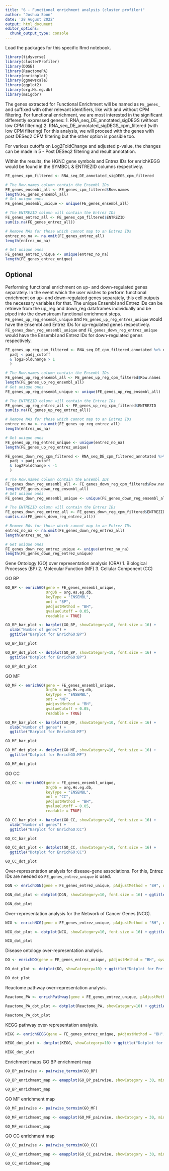 ```yaml
---
title: "6 - Functional enrichment analysis (cluster profiler)"
author: "Joshua Soon"
date: '28 August 2022'
output: html_document
editor_options: 
  chunk_output_type: console
---
```




Load the packages for this specific Rmd notebook.
```r
library(tidyverse)
library(clusterProfiler)
library(DOSE)
library(ReactomePA)
library(enrichplot)
library(ggnewscale)
library(ggplot2)
library(org.Hs.eg.db)
library(msigdbr)
```



The genes extracted for Functional Enrichment will be named as `FE_genes_` and suffixed with other relevant identifiers, like with and without CPM filtering.
For functional enrichment, we are most interested in the significant differently expressed genes:
1. RNA_seq_DE_annotated_sigDEGS (without low CPM filtering)
2. RNA_seq_DE_annotated_sigDEGS_cpm_filtered (with low CPM filtering)
For this analysis, we will proceed with the genes with post DESeq2 CPM filtering but the other option is possible too.

For various cutoffs on Log2FoldChange and adjusted p-value, the changes can be made in 5 - Post DESeq2 filtering and result annotation.

Within the results, the HGNC gene symbols and Entrez IDs for enrichKEGG would be found in the SYMBOL & ENTREZID columns respectively.
```r
FE_genes_cpm_filtered <- RNA_seq_DE_annotated_sigDEGS_cpm_filtered

# The Row.names column contain the Ensembl IDs
FE_genes_ensembl_all <- FE_genes_cpm_filtered$Row.names
length(FE_genes_ensembl_all)
# Get unique ones
FE_genes_ensembl_unique <- unique(FE_genes_ensembl_all)

# The ENTREZID column will contain the Entrez IDs
FE_genes_entrez_all <- FE_genes_cpm_filtered$ENTREZID
sum(is.na(FE_genes_entrez_all))

# Remove NAs for those which cannot map to an Entrez IDs
entrez_no_na <- na.omit(FE_genes_entrez_all)
length(entrez_no_na)

# Get unique ones
FE_genes_entrez_unique <- unique(entrez_no_na)
length(FE_genes_entrez_unique)
```



## Optional
Performing functional enrichment on up- and down-regulated genes separately.
In the event which the user wishes to perform functional enrichment on up- and down-regulated genes separately, this cell outputs the necessary variables for that.
The unique Ensembl and Entrez IDs can be retrieve from the up_reg and down_reg dataframes individually and be piped into the downstream functional enrichment steps.
`FE_genes_up_reg_ensembl_unique` and `FE_genes_up_reg_entrez_unique` would have the Ensembl and Entrez IDs for up-regulated genes respectively.
`FE_genes_down_reg_ensembl_unique` and `FE_genes_down_reg_entrez_unique` would have the Ensembl and Entrez IDs for down-regulated genes respectively.
```r
FE_genes_up_reg_cpm_filtered <- RNA_seq_DE_cpm_filtered_annotated %>% dplyr::filter(
  padj < padj_cutoff 
  & log2FoldChange > 1
  )

# The Row.names column contain the Ensembl IDs
FE_genes_up_reg_ensembl_all <- FE_genes_up_reg_cpm_filtered$Row.names
length(FE_genes_up_reg_ensembl_all)
# Get unique ones
FE_genes_up_reg_ensembl_unique <- unique(FE_genes_up_reg_ensembl_all)

# The ENTREZID column will contain the Entrez IDs
FE_genes_up_reg_entrez_all <- FE_genes_up_reg_cpm_filtered$ENTREZID
sum(is.na(FE_genes_up_reg_entrez_all))

# Remove NAs for those which cannot map to an Entrez IDs
entrez_no_na <- na.omit(FE_genes_up_reg_entrez_all)
length(entrez_no_na)

# Get unique ones
FE_genes_up_reg_entrez_unique <- unique(entrez_no_na)
length(FE_genes_up_reg_entrez_unique)

FE_genes_down_reg_cpm_filtered <- RNA_seq_DE_cpm_filtered_annotated %>% dplyr::filter(
  padj < padj_cutoff 
  & log2FoldChange < -1
  )

# The Row.names column contain the Ensembl IDs
FE_genes_down_reg_ensembl_all <- FE_genes_down_reg_cpm_filtered$Row.names
length(FE_genes_down_reg_ensembl_all)
# Get unique ones
FE_genes_down_reg_ensembl_unique <- unique(FE_genes_down_reg_ensembl_all)

# The ENTREZID column will contain the Entrez IDs
FE_genes_down_reg_entrez_all <- FE_genes_down_reg_cpm_filtered$ENTREZID
sum(is.na(FE_genes_down_reg_entrez_all))

# Remove NAs for those which cannot map to an Entrez IDs
entrez_no_na <- na.omit(FE_genes_down_reg_entrez_all)
length(entrez_no_na)

# Get unique ones
FE_genes_down_reg_entrez_unique <- unique(entrez_no_na)
length(FE_genes_down_reg_entrez_unique)
```



Gene Ontology (GO) over representation analysis (ORA)
1. Biological Processes (BP)
2. Molecular Function (MF)
3. Cellular Component (CC)

GO BP
```r
GO_BP <- enrichGO(gene = FE_genes_ensembl_unique,
                  OrgDb = org.Hs.eg.db,
                  keyType = "ENSEMBL",
                  ont = "BP",
                  pAdjustMethod = "BH",
                  qvalueCutoff = 0.05,
                  readable = TRUE)

GO_BP_bar_plot <- barplot(GO_BP, showCategory=10, font.size = 16) +
  xlab("Number of genes") +
  ggtitle("Barplot for EnrichGO:BP")

GO_BP_bar_plot

GO_BP_dot_plot <- dotplot(GO_BP, showCategory=10, font.size = 16) +
  ggtitle("Dotplot for EnrichGO:BP")

GO_BP_dot_plot
```

GO MF
```r
GO_MF <- enrichGO(gene = FE_genes_ensembl_unique,
                  OrgDb = org.Hs.eg.db,
                  keyType = "ENSEMBL",
                  ont = "MF",
                  pAdjustMethod = "BH",
                  qvalueCutoff = 0.05,
                  readable = TRUE)

GO_MF_bar_plot <- barplot(GO_MF, showCategory=10, font.size = 16) +
  xlab("Number of genes") +
  ggtitle("Barplot for EnrichGO:MF")

GO_MF_bar_plot

GO_MF_dot_plot <- dotplot(GO_MF, showCategory=10, font.size = 16) +
  ggtitle("Dotplot for EnrichGO:MF")

GO_MF_dot_plot
```

GO CC
```r
GO_CC <- enrichGO(gene = FE_genes_ensembl_unique,
                  OrgDb = org.Hs.eg.db,
                  keyType = "ENSEMBL",
                  ont = "CC",
                  pAdjustMethod = "BH",
                  qvalueCutoff = 0.05,
                  readable = TRUE)

GO_CC_bar_plot <- barplot(GO_CC, showCategory=10, font.size = 16) +
  xlab("Number of genes") +
  ggtitle("Barplot for EnrichGO:CC")

GO_CC_bar_plot

GO_CC_dot_plot <- dotplot(GO_CC, showCategory=10, font.size = 16) +
  ggtitle("Dotplot for EnrichGO:CC")

GO_CC_dot_plot
```



Over-representation analysis for disease-gene associations.
For this, Entrez IDs are needed so `FE_genes_entrez_unique` is used.
```r
DGN <- enrichDGN(gene = FE_genes_entrez_unique, pAdjustMethod = "BH", qvalueCutoff = 0.05, readable = TRUE)

DGN_dot_plot <- dotplot(DGN, showCategory=10, font.size = 16) + ggtitle("Dotplot for EnrichDGN")

DGN_dot_plot
```



Over-representation analysis for the Network of Cancer Genes (NCG).
```r
NCG <- enrichNCG(gene = FE_genes_entrez_unique, pAdjustMethod = "BH", qvalueCutoff = 0.05, readable = TRUE)

NCG_dot_plot <- dotplot(NCG, showCategory=10, font.size = 16) + ggtitle("Dotplot for EnrichNCG")

NCG_dot_plot
```



Disease ontology over-representation analysis.
```r
DO <- enrichDO(gene = FE_genes_entrez_unique, pAdjustMethod = "BH", qvalueCutoff = 0.05, readable = TRUE)

DO_dot_plot <- dotplot(DO, showCategory=10) + ggtitle("Dotplot for EnrichDO")

DO_dot_plot
```



Reactome pathway over-representation analysis.
```r
Reactome_PA <- enrichPathway(gene = FE_genes_entrez_unique, pAdjustMethod = "BH", qvalueCutoff = 0.05, readable=TRUE)

Reactome_PA_dot_plot <- dotplot(Reactome_PA, showCategory=10) + ggtitle("Dotplot for Reactome pathway")

Reactome_PA_dot_plot
```



KEGG pathway over-representation analysis.
```r
KEGG <- enrichKEGG(gene = FE_genes_entrez_unique, pAdjustMethod = "BH", qvalueCutoff = 0.05)

KEGG_dot_plot <- dotplot(KEGG, showCategory=10) + ggtitle("Dotplot for EnrichKEGG")

KEGG_dot_plot
```



Enrichment maps
GO BP enrichment map
```r
GO_BP_pairwise <- pairwise_termsim(GO_BP)

GO_BP_enrichment_map <- emapplot(GO_BP_pairwise, showCategory = 30, min_edge = 0.2, cex_label_category = 1)

GO_BP_enrichment_map
```

GO MF enrichment map
```r
GO_MF_pairwise <- pairwise_termsim(GO_MF)

GO_MF_enrichment_map <- emapplot(GO_MF_pairwise, showCategory = 30, min_edge = 0.2, cex_label_category = 1)

GO_MF_enrichment_map
```

GO CC enrichment map
```r
GO_CC_pairwise <- pairwise_termsim(GO_CC)

GO_CC_enrichment_map <- emapplot(GO_CC_pairwise, showCategory = 30, min_edge = 0.2, cex_label_category = 1)

GO_CC_enrichment_map
```
